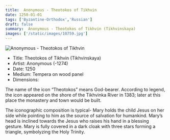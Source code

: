 ```yaml
---
title:  Anonymous - Theotokos of Tikhvin
date: 1250-01-01
tags: ['Byzantine-Orthodox','Russian']
draft: false
summary:  Anonymous - Theotokos of Tikhvin (Tikhvinskaya)
images: ['/static/images/10759.jpg']
---
```


![ Anonymous - Theotokos of Tikhvin](/static/images/10759.jpg)

* Title: Theotokos of Tikhvin (Tikhvinskaya)
* Artist:  Anonymous (-1274)
* Date: 1250
* Medium: Tempera on wood panel
* Dimensions: 

The name of the icon “Theotokos” means God-bearer. According to legend, the icon appeared on the shore of the Tikhvinka River in 1383; later at this place the monastery and town would be built. 

The iconographic composition is typical- Mary holds the child Jesus on her side while pointing to him as the source of salvation for humankind. Mary’s head is inclined towards the Jesus who raises his hand in a blessing gesture. Mary is fully covered in a dark cloak with three stars forming a triangle, symbolyzing the Holy Trinity.

